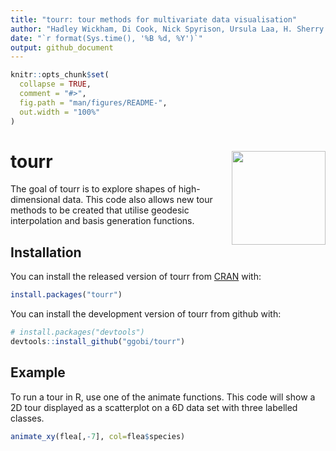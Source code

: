 ```yaml
---
title: "tourr: tour methods for multivariate data visualisation"
author: "Hadley Wickham, Di Cook, Nick Spyrison, Ursula Laa, H. Sherry Zhang, Stuart Lee"
date: "`r format(Sys.time(), '%B %d, %Y')`"
output: github_document
---
```


<!-- README.md is generated from README.Rmd. Please edit that file -->

```r
knitr::opts_chunk$set(
  collapse = TRUE,
  comment = "#>",
  fig.path = "man/figures/README-",
  out.width = "100%"
)
```

# tourr <img src="man/figures/logo.png" align="right" width="150" />

The goal of tourr is to explore shapes of high-dimensional data. This code also allows new tour methods to be created that utilise geodesic interpolation and basis generation functions.


## Installation

You can install the released version of tourr from [CRAN](https://CRAN.R-project.org) with:

``` r
install.packages("tourr")
```

You can install the development version of tourr from github with:

``` r
# install.packages("devtools")
devtools::install_github("ggobi/tourr")
```

## Example

To run a tour in R, use one of the animate functions. This code will show a 2D tour displayed as a scatterplot on a 6D data set with three labelled classes. 

``` r
animate_xy(flea[,-7], col=flea$species)
```


